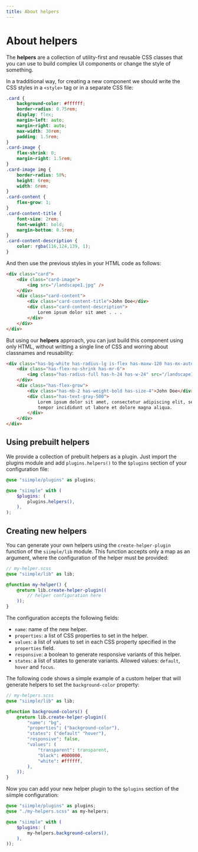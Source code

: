 ```yaml
---
title: About helpers
---
```


# About helpers

The **helpers** are a collection of utility-first and reusable CSS classes that you can use to build complex UI components or change the style of something. 

In a tradditional way, for creating a new component we should write the CSS styles in a `<style>` tag or in a separate CSS file:

```css
.card {
    background-color: #ffffff;
    border-radius: 0.75rem;
    display: flex;
    margin-left: auto;
    margin-right: auto;
    max-width: 30rem;
    padding: 1.5rem;
}
.card-image {
    flex-shrink: 0;
    margin-right: 1.5rem;
}
.card-image img {
    border-radius: 50%;
    height: 6rem;
    width: 6rem;
}
.card-content {
    flex-grow: 1;
}
.card-content-title {
    font-size: 2rem;
    font-weight: bold;
    margin-bottom: 0.5rem;
}
.card-content-description {
    color: rgba(116,124,139, 1);
}
```

And then use the previous styles in your HTML code as follows: 

```html
<div class="card">
    <div class="card-image">
        <img src="/landscape1.jpg" />
    </div>
    <div class="card-content">
        <div class="card-content-title">John Doe</div>
        <div class="card-content-description">
            Lorem ipsum dolor sit amet . . .
        </div>
    </div>
</div>
```

But using our **helpers** approach, you can just build this component using only HTML, without writting a single line of CSS and worring about classnames and reusability:

```html live=true bg=blue-200
<div class="has-bg-white has-radius-lg is-flex has-maxw-120 has-mx-auto has-p-6">
    <div class="has-flex-no-shrink has-mr-6">
        <img class="has-radius-full has-h-24 has-w-24" src="/landscape1.jpg" />
    </div>
    <div class="has-flex-grow">
        <div class="has-mb-2 has-weight-bold has-size-4">John Doe</div>
        <div class="has-text-gray-500">
            Lorem ipsum dolor sit amet, consectetur adipiscing elit, sed do eiusmod 
            tempor incididunt ut labore et dolore magna aliqua.
        </div>
    </div>
</div>
```

## Using prebuilt helpers

We provide a collection of prebuilt helpers as a plugin. Just import the plugins module and add `plugins.helpers()` to the `$plugins` section of your configuration file:

```scss
@use "siimple/plugins" as plugins;

@use "siimple" with (
    $plugins: (
        plugins.helpers(),
    ),
);
```


## Creating new helpers

You can generate your own helpers using the `create-helper-plugin` function of the `siimple/lib` module. This function accepts only a map as an argument, where the configuration of the helper must be provided:

```scss
// my-helper.scss
@use "siimple/lib" as lib;

@function my-helper() {
    @return lib.create-helper-plugin((
        // helper configuration here
    ));
}
```

The configuration accepts the following fields:

- `name`: name of the new helper.
- `properties`: a list of CSS properties to set in the helper.
- `values`: a list of values to set in each CSS property specified in the `properties` field.
- `responsive`: a boolean to generate responsive variants of this helper.
- `states`: a list of states to generate variants. Allowed values: `default`, `hover` and `focus`.

The following code shows a simple example of a custom helper that will generate helpers to set the `background-color` property:

```scss
// my-helpers.scss
@use "siimple/lib" as lib;

@function background-colors() {
    @return lib.create-helper-plugin((
        "name": "bg",
        "properties": ("background-color"),
        "states": ("default" "hover"),
        "responsive": false,
        "values": (
            "transparent": transparent,
            "black": #000000,
            "white": #ffffff,
        ),
    ));
}
```

Now you can add your new helper plugin to the `$plugins` section of the siimple configuration:

```scss
@use "siimple/plugins" as plugins;
@use "./my-helpers.scss" as my-helpers;

@use "siimple" with (
    $plugins: (
        my-helpers.background-colors(),
    ),
));
```
